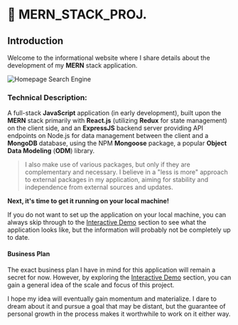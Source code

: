 
# 🚀 MERN_STACK_PROJ.

## Introduction

Welcome to the informational website where I share details about the development of my **MERN** stack application.

![Homepage Search Engine](https://github.com/ThomPoppins/MERN_STACK_PROJ./blob/main/screenshots/001.png?raw=true)

### Technical Description:

A full-stack **JavaScript** application (in early development), built upon the **MERN** stack primarily with **React.js** (utilizing **Redux** for state management) on the client side, and an **ExpressJS** backend server providing API endpoints on Node.js for data management between the client and a **MongoDB** database, using the NPM **Mongoose** package, a popular **Object Data Modeling** (**ODM**) library.

> I also make use of various packages, but only if they are complementary and necessary. I believe in a "less is more" approach to external packages in my application, aiming for stability and independence from external sources and updates.

**Next, it's time to get it running on your local machine!**

If you do not want to set up the application on your local machine, you can always skip through to the [Interactive Demo](/interactive-demo) section to see what the application looks like, but the information will probably not be completely up to date.

#### Business Plan

The exact business plan I have in mind for this application will remain a secret for now. However, by exploring the [Interactive Demo](/interactive-demo) section, you can gain a general idea of the scale and focus of this project.

I hope my idea will eventually gain momentum and materialize. I dare to dream about it and pursue a goal that may be distant, but the guarantee of personal growth in the process makes it worthwhile to work on it either way.

